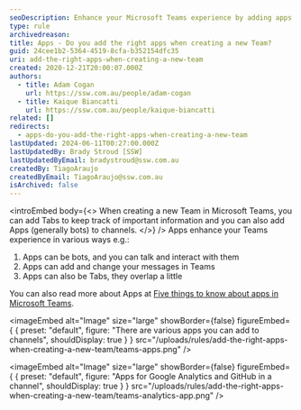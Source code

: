 ```yaml
---
seoDescription: Enhance your Microsoft Teams experience by adding apps that integrate with bots, change messages, and provide valuable insights
type: rule
archivedreason:
title: Apps - Do you add the right apps when creating a new Team?
guid: 24cee1b2-5364-4519-8cfa-b352154dfc35
uri: add-the-right-apps-when-creating-a-new-team
created: 2020-12-21T20:00:07.000Z
authors:
  - title: Adam Cogan
    url: https://ssw.com.au/people/adam-cogan
  - title: Kaique Biancatti
    url: https://ssw.com.au/people/kaique-biancatti
related: []
redirects:
  - apps-do-you-add-the-right-apps-when-creating-a-new-team
lastUpdated: 2024-06-11T00:27:00.000Z
lastUpdatedBy: Brady Stroud [SSW]
lastUpdatedByEmail: bradystroud@ssw.com.au
createdBy: TiagoAraujo
createdByEmail: TiagoAraujo@ssw.com.au
isArchived: false
---
```


<introEmbed
  body={<>
When creating a new Team in Microsoft Teams, you can add Tabs to keep track of important information and you can also add Apps (generally bots) to channels.
  </>}
/>
Apps enhance your Teams experience in various ways e.g.:

1. Apps can be bots, and you can talk and interact with them
2. Apps can add and change your messages in Teams
3. Apps can also be Tabs, they overlap a little

You can also read more about Apps at [Five things to know about apps in Microsoft Teams](https://support.microsoft.com/en-us/office/five-things-to-know-about-apps-in-microsoft-teams-747492ee-7cdd-4115-a993-8c7e7f98a3d0).


<imageEmbed
  alt="Image"
  size="large"
  showBorder={false}
  figureEmbed={ {
    preset: "default",
    figure: "There are various apps you can add to channels",
    shouldDisplay: true
  } }
  src="/uploads/rules/add-the-right-apps-when-creating-a-new-team/teams-apps.png"
/>


<imageEmbed
  alt="Image"
  size="large"
  showBorder={false}
  figureEmbed={ {
    preset: "default",
    figure: "Apps for Google Analytics and GitHub in a channel",
    shouldDisplay: true
  } }
  src="/uploads/rules/add-the-right-apps-when-creating-a-new-team/teams-analytics-app.png"
/>
